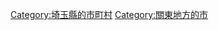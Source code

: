 {{Commonscat|Okegawa, Saitama}}
{{Catmore}}

{{DEFAULTSORT:Okegawa-shi}}
[[Category:埼玉縣的市町村|Category:埼玉縣的市町村]]
[[Category:關東地方的市|Category:關東地方的市]]